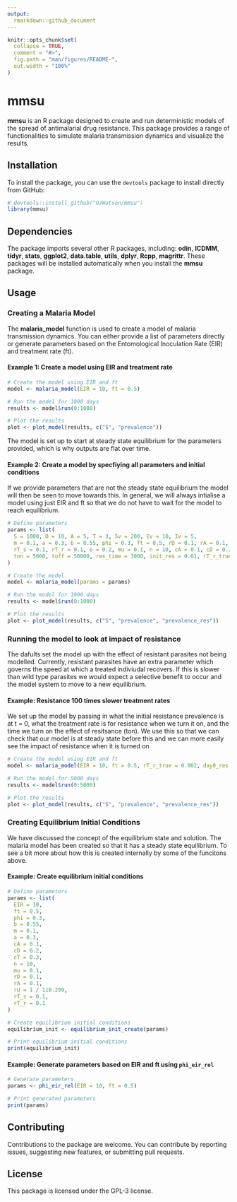 ```yaml
---
output:
  rmarkdown::github_document
---
```


<!-- README.md is generated from README.Rmd. Please edit that file -->

```r
knitr::opts_chunk$set(
  collapse = TRUE,
  comment = "#>",
  fig.path = "man/figures/README-",
  out.width = "100%"
)
```

# mmsu

**mmsu** is an R package designed to create and run deterministic models of the spread of antimalarial drug resistance. This package provides a range of functionalities to simulate malaria transmission dynamics and visualize the results.

## Installation

To install the package, you can use the `devtools` package to install directly from GitHub:

```r
# devtools::install_github("OJWatson/mmsu")
library(mmsu)
```

## Dependencies

The package imports several other R packages, including: **odin**, **ICDMM**, **tidyr**, **stats**, **ggplot2**, **data.table**, **utils**, **dplyr**, **Rcpp**, **magrittr**. These packages will be installed automatically when you install the **mmsu** package.

## Usage

### Creating a Malaria Model

The **malaria_model** function is used to create a model of malaria transmission dynamics. You can either provide a list of parameters directly or generate parameters based on the Entomological Inoculation Rate (EIR) and treatment rate (ft).

#### Example 1: Create a model using EIR and treatment rate

```r
# Create the model using EIR and ft
model <- malaria_model(EIR = 10, ft = 0.5)

# Run the model for 1000 days
results <- model$run(0:1000)

# Plot the results
plot <- plot_model(results, c("S", "prevalence"))
```

The model is set up to start at steady state equilibrium for the parameters provided, 
which is why outputs are flat over time.

#### Example 2: Create a model by specfiying all parameters and initial conditions 

If we provide parameters that are not the steady state equilibrium the model will then 
be seen to move towards this. In general, we will always intialise a model using just EIR
and ft so that we do not have to wait for the model to reach equilibrium. 

```r

# Define parameters
params <- list(
  S = 1000, D = 10, A = 5, T = 3, Sv = 200, Ev = 10, Iv = 5,
  m = 0.1, a = 0.3, b = 0.55, phi = 0.3, ft = 0.5, rD = 0.1, rA = 0.1,
  rT_s = 0.1, rT_r = 0.1, e = 0.2, mu = 0.1, n = 10, cA = 0.1, cD = 0.2, cT = 0.3,
  ton = 5000, toff = 50000, res_time = 3000, init_res = 0.01, rT_r_true = 0.1
)

# Create the model
model <- malaria_model(params = params)

# Run the model for 1000 days
results <- model$run(0:1000)

# Plot the results
plot <- plot_model(results, c("S", "prevalence", "prevalence_res"))
```

### Running the model to look at impact of resistance

The dafults set the model up with the effect of resistant parasites not being modelled. Currently, 
resistant parasites have an extra parameter which governs the speed at which a treated indiviudal 
recovers. If this is slower than wild type parasites we would expect a selective benefit to occur 
and the model system to move to a new equilibrium. 

#### Example: Resistance 100 times slower treatment rates

We set up the model by passing in what the initial resistance prevalence is at t = 0, 
what the treatment rate is for resistance when we turn it on, and the time we turn on the 
effect of resitsance (ton). We use this so that we can check that our model is at steady state
before this and we can more easily see the impact of resistance when it is turned on

```r

# Create the model using EIR and ft
model <- malaria_model(EIR = 10, ft = 0.5, rT_r_true = 0.002, day0_res = 0.1, ton = 500)

# Run the model for 5000 days
results <- model$run(0:5000)

# Plot the results
plot <- plot_model(results, c("S", "prevalence", "prevalence_res"))
```

### Creating Equilibrium Initial Conditions

We have discussed the concept of the equilibrium state and solution. The malaria model has been created so that it has a steady state equilibrium. To see a bit more about how this is created internally by some of the funcitons above.

#### Example: Create equilibrium initial conditions

```r
# Define parameters
params <- list(
  EIR = 10,
  ft = 0.5,
  phi = 0.3,
  b = 0.55,
  m = 0.1,
  a = 0.3,
  cA = 0.1,
  cD = 0.2,
  cT = 0.3,
  n = 10,
  mu = 0.1,
  rD = 0.1,
  rA = 0.1,
  rU = 1 / 110.299,
  rT_s = 0.1,
  rT_r = 0.1
)

# Create equilibrium initial conditions
equilibrium_init <- equilibrium_init_create(params)

# Print equilibrium initial conditions
print(equilibrium_init)
```

#### Example: Generate parameters based on EIR and ft using `phi_eir_rel`

```r
# Generate parameters
params <- phi_eir_rel(EIR = 10, ft = 0.5)

# Print generated parameters
print(params)
```

## Contributing

Contributions to the package are welcome. You can contribute by reporting issues, suggesting new features, or submitting pull requests.

## License

This package is licensed under the GPL-3 license.

